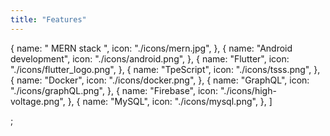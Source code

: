 ```yaml
---
title: "Features"
---
```


  {
    name: "  MERN stack ",
    icon: "./icons/mern.jpg",
  },
  {
    name: "Android development",
    icon: "./icons/android.png",
  },
  {
    name: "Flutter",
    icon: "./icons/flutter_logo.png",
  },
  {
    name: "TpeScript",
    icon: "./icons/tsss.png",
  },
  {
    name: "Docker",
    icon: "./icons/docker.png",
  },
  {
    name: "GraphQL",
    icon: "./icons/graphQL.png",
  },
  {
    name: "Firebase",
    icon: "./icons/high-voltage.png",
  },
  {
    name: "MySQL",
    icon: "./icons/mysql.png",
  },
]

;

